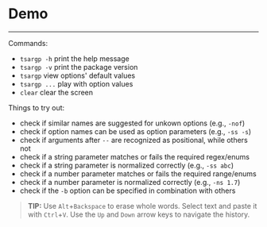 

# Demo

---

<Demo />

Commands:

- `tsargp -h` print the help message
- `tsargp -v` print the package version
- `tsargp` view options' default values
- `tsargp ...` play with option values
- `clear` clear the screen

Things to try out:

- check if similar names are suggested for unkown options (e.g., `-nof`)
- check if option names can be used as option parameters (e.g., `-ss -s`)
- check if arguments after `--` are recognized as positional, while others not
- check if a string parameter matches or fails the required regex/enums
- check if a string parameter is normalized correctly (e.g., `-ss abc`)
- check if a number parameter matches or fails the required range/enums
- check if a number parameter is normalized correctly (e.g., `-ns 1.7`)
- check if the `-b` option can be specified in combination with others

> **TIP:**
> Use `Alt`+`Backspace` to erase whole words.
> Select text and paste it with `Ctrl`+`V`.
> Use the `Up` and `Down` arrow keys to navigate the history.
